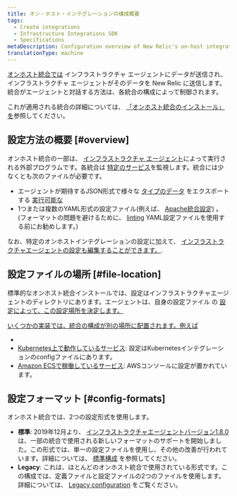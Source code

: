 ```yaml
---
title: オン・ホスト・インテグレーションの構成概要
tags:
  - Create integrations
  - Infrastructure Integrations SDK
  - Specifications
metaDescription: Configuration overview of New Relic's on-host integrations.
translationType: machine
---
```


[オンホスト統合では](/docs/infrastructure/host-integrations/installation/install-infrastructure-host-integrations) インフラストラクチャ エージェントにデータが送信され、インフラストラクチャ エージェントがそのデータを New Relic に送信します。統合がエージェントと対話する方法は、各統合の構成によって制御されます。

これが適用される統合の詳細については、 [「オンホスト統合のインストール」を](/docs/infrastructure/host-integrations/installation/install-infrastructure-host-integrations)参照してください。

## 設定方法の概要 [#overview]

オンホスト統合の一部は、 [インフラストラクチャ エージェント](/docs/infrastructure/install-configure-infrastructure/configuration/configure-infrastructure-agent)によって実行される外部プログラムです。各統合は [特定のサービス](/docs/integrations/host-integrations/host-integrations-list)を監視します。統合には少なくとも次のファイルが必要です。

* エージェントが期待するJSON形式で様々な [タイプのデータ](/docs/integrations/new-relic-integrations/get-started/introduction-infrastructure-integrations#data-types) をエクスポートする [実行可能な](/docs/infrastructure/infrastructure-integrations/custom-integrations/create-integration-executable-file)
* 1つまたは複数のYAML形式の設定ファイル(例えば、 [Apache統合設定)](/docs/integrations/host-integrations/host-integrations-list/kafka-monitoring-integration#config) 。(フォーマットの問題を避けるために、 [linting](http://www.yamllint.com/) YAML設定ファイルを使用する前にお勧めします。)

なお、特定のオンホストインテグレーションの設定に加えて、 [インフラストラクチャエージェントの設定も編集することができます。](/docs/infrastructure/install-infrastructure-agent/configuration/configure-infrastructure-agent).

## 設定ファイルの場所 [#file-location]

標準的なオンホスト統合インストールでは、設定はインフラストラクチャエージェントのディレクトリにあります。エージェントは、自身の設定ファイル の [設定によって、この設定場所を決定します。](/docs/infrastructure/install-configure-manage-infrastructure/configuration/infrastructure-configuration-settings#plugin-dir)

[いくつかの実装では、統合の構成が別の場所に配置されます。例えば](/docs/infrastructure/install-configure-manage-infrastructure/configuration/infrastructure-configuration-settings#plugin-dir)

* [](/docs/infrastructure/install-configure-manage-infrastructure/configuration/infrastructure-configuration-settings#plugin-dir)
* [](/docs/infrastructure/install-configure-manage-infrastructure/configuration/infrastructure-configuration-settings#plugin-dir)[Kubernetes上で動作しているサービス](/docs/integrations/kubernetes-integration/link-apps-services/monitor-services-running-kubernetes): 設定はKubernetesインテグレーションのconfigファイルにあります。
* [Amazon ECSで稼働しているサービス](/docs/integrations/host-integrations/host-integrations-list/monitor-services-running-amazon-ecs): AWSコンソールに設定が置かれています。

## 設定フォーマット [#config-formats]

オンホスト統合では、2つの設定形式を使用します。

* **標準**: 2019年12月より、 [インフラストラクチャエージェントバージョン1.8.0](/docs/release-notes/infrastructure-release-notes/infrastructure-agent-release-notes) は、一部の統合で使用される新しいフォーマットのサポートを開始しました。この形式では、単一の設定ファイルを使用し、その他の改善が行われています。詳細については、 [標準構成](/docs/create-integrations/infrastructure-integrations-sdk/specifications/host-integrations-standard-configuration-format) を参照してください。
* **Legacy**: これは、ほとんどのオンホスト統合で使用されている形式です。この構成では、定義ファイルと設定ファイルの2つのファイルを使用します。詳細については、 [Legacy configuration](/docs/create-integrations/infrastructure-integrations-sdk/specifications/host-integrations-legacy-configuration-format/) をご覧ください。